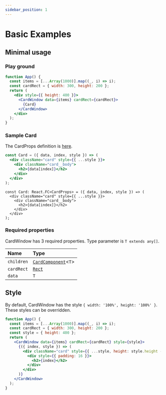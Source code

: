 ```yaml
---
sidebar_position: 1
---
```



# Basic Examples

## Minimal usage

### Play ground

```jsx live
function App() {
  const items = [...Array(1000)].map((_, i) => i);
  const cardRect = { width: 300, height: 200 };
  return (
    <div style={{ height: 400 }}>
      <CardWindow data={items} cardRect={cardRect}>
        {Card}
      </CardWindow>
    </div>
  );
}
```

### Sample Card

The CardProps definition is [here](../api#cardprops).

<Tabs>
<TabItem value="js" label="JavaScript">

```jsx
const Card = ({ data, index, style }) => (
  <div className="card" style={{ ...style }}>
    <div className="card__body">
      <h2>{data[index]}</h2>
    </div>
  </div>
);
```

</TabItem>
<TabItem value="py" label="TypeScript">

```tsx
const Card: React.FC<CardProps> = ({ data, index, style }) => (
  <div className="card" style={{ ...style }}>
    <div className="card__body">
      <h2>{data[index]}</h2>
    </div>
  </div>
);
```

</TabItem>
</Tabs>

### Required properties

CardWindow has 3 required properties. Type parameter is `T extends any[]`.

| Name       | Type                                          |
| :--------- | :-------------------------------------------- |
| `children` | [`CardComponent`](../api#cardcomponent)<`T`\> |
| `cardRect` | [`Rect`](../api#rect)                         |
| `data`     | `T`                                           |

## Style

By default, CardWindow has the style `{ width: '100%', height: '100%' }`. These styles can be overridden.

```jsx live
function App() {
  const items = [...Array(1000)].map((_, i) => i);
  const cardRect = { width: 300, height: 200 };
  const style = { height: 400 };
  return (
    <CardWindow data={items} cardRect={cardRect} style={style}>
      {({ index, style }) => (
        <div className="card" style={{ ...style, height: style.height - 16 }}>
          <div style={{ padding: 16 }}>
            <h2>{index}</h2>
          </div>
        </div>
      )}
    </CardWindow>
  );
}
```
